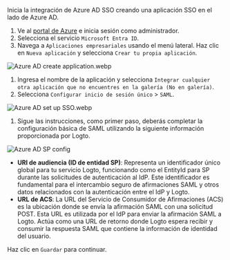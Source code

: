 Inicia la integración de Azure AD SSO creando una aplicación SSO en el lado de Azure AD.

1. Ve al [portal de Azure](https://portal.azure.com/) e inicia sesión como administrador.
2. Selecciona el servicio `Microsoft Entra ID`.
3. Navega a `Aplicaciones empresariales` usando el menú lateral. Haz clic en `Nueva aplicación` y selecciona `Crear tu propia aplicación`.

![Azure AD create application.webp](./assets/azure_ad_create_application.webp)

1. Ingresa el nombre de la aplicación y selecciona `Integrar cualquier otra aplicación que no encuentres en la galería (No en galería)`.
2. Selecciona `Configurar inicio de sesión único` > `SAML`.

![Azure AD set up SSO.webp](./assets/azure_ad_set_up_single_sign_on.webp)

1. Sigue las instrucciones, como primer paso, deberás completar la configuración básica de SAML utilizando la siguiente información proporcionada por Logto.

![Azure AD SP config](./assets/azure_ad_sp_config.webp)

- **URI de audiencia (ID de entidad SP)**: Representa un identificador único global para tu servicio Logto, funcionando como el EntityId para SP durante las solicitudes de autenticación al IdP. Este identificador es fundamental para el intercambio seguro de afirmaciones SAML y otros datos relacionados con la autenticación entre el IdP y Logto.
- **URL de ACS**: La URL del Servicio de Consumidor de Afirmaciones (ACS) es la ubicación donde se envía la afirmación SAML con una solicitud POST. Esta URL es utilizada por el IdP para enviar la afirmación SAML a Logto. Actúa como una URL de retorno donde Logto espera recibir y consumir la respuesta SAML que contiene la información de identidad del usuario.

Haz clic en `Guardar` para continuar.
